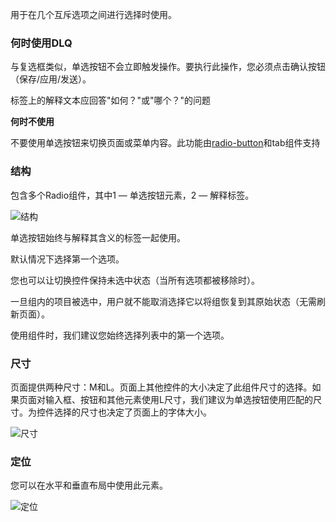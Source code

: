 用于在几个互斥选项之间进行选择时使用。

### 何时使用DLQ

与复选框类似，单选按钮不会立即触发操作。要执行此操作，您必须点击确认按钮（保存/应用/发送）。

标签上的解释文本应回答"如何？"或"哪个？"的问题

**何时不使用**

不要使用单选按钮来切换页面或菜单内容。此功能由[radio-button](https://gravity-ui.com/design/guides/radio-button)和tab组件支持

### 结构

包含多个Radio组件，其中1 — 单选按钮元素，2 — 解释标签。

![结构](/static/images/design/RadioGroup/Structure.png)

单选按钮始终与解释其含义的标签一起使用。

默认情况下选择第一个选项。

您也可以让切换控件保持未选中状态（当所有选项都被移除时）。

一旦组内的项目被选中，用户就不能取消选择它以将组恢复到其原始状态（无需刷新页面）。

使用组件时，我们建议您始终选择列表中的第一个选项。

### 尺寸

页面提供两种尺寸：M和L。页面上其他控件的大小决定了此组件尺寸的选择。如果页面对输入框、按钮和其他元素使用L尺寸，我们建议为单选按钮使用匹配的尺寸。为控件选择的尺寸也决定了页面上的字体大小。

![尺寸](/static/images/design/RadioGroup/Sizes.png)

### 定位

您可以在水平和垂直布局中使用此元素。

![定位](/static/images/design/RadioGroup/Positioning.png)

